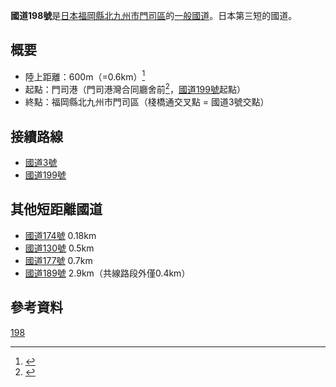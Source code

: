 {{Infobox_road
|highway_name      = 國道198號
|marker_image      = [[FILE:Japanese_National_Route_Sign_0198.svg|100px]]
|length_km    	   = 0.6
|starting_terminus = [[福岡縣|福岡縣]][[北九州市|北九州市]][[門司區|門司區]]門司港
|ending_terminus   = [[福岡縣|福岡縣]][[北九州市|北九州市]][[門司區|門司區]]
|system            = [[一般國道|一般國道]]
|junction          = [[File:Japanese_National_Route_Sign_0003.svg|24px]][[國道3號_(日本)|國道3號]]<br />[[File:Japanese_National_Route_Sign_0199.svg|24px]][[國道199號|國道199號]]}}
'''國道198號'''是[[日本|日本]][[福岡縣|福岡縣]][[北九州市|北九州市]][[門司區|門司區]]的[[一般國道|一般國道]]。日本第三短的國道。
== 概要 ==
* 陸上距離：600m（=0.6km）<ref>{{Cite web|format=PDF|url=http://www.mlit.go.jp/road/ir/ir-data/tokei-nen/2012/pdf/dgenkyou26.pdf|title=表26 一般国道の路線別、都道府県別道路現況|page=11|work=道路統計年報2012|publisher=[[國土交通省|國土交通省]][[道路局|道路局]]|accessdate=2013-02-27|deadurl=yes|archiveurl=https://web.archive.org/web/20130310090824/http://www.mlit.go.jp/road/ir/ir-data/tokei-nen/2012/pdf/dgenkyou26.pdf|archivedate=2013-03-10}}</ref>
* 起點：門司港（門司港灣合同廳舍前<ref>{{Cite web|url=http://www.city.kitakyushu.lg.jp/page/dourodaichou/rosen01.html|title=北九州市路線情報提供システム - 9番地図(PDF)|publisher=北九州市|accessdate=2012-11-21|archive-url=https://web.archive.org/web/20150715235211/http://www.city.kitakyushu.lg.jp/page/dourodaichou/rosen01.html|archive-date=2015-07-15|dead-url=yes}}</ref>，[[國道199號|國道199號]]起點）
* 終點：福岡縣北九州市門司區（棧橋通交叉點 = 國道3號交點）

== 接續路線 ==
* [[國道3號_(日本)|國道3號]]
* [[國道199號|國道199號]]

== 其他短距離國道 ==
* [[國道174號|國道174號]] 0.18km
* [[國道130號|國道130號]] 0.5km
* [[國道177號|國道177號]] 0.7km
* [[國道189號|國道189號]] 2.9km（共線路段外僅0.4km）

==參考資料==
{{Reflist}}
{{日本一般國道列表}}
{{DEFAULTSORT:Kokudo198}}
[[分類:日本國道|198]]